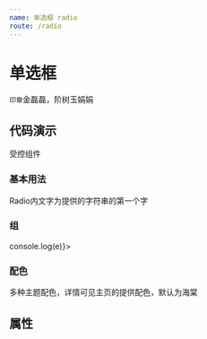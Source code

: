 ```yaml
---
name: 单选框 radio
route: /radio
---
```



# 单选框

`印章`金磊磊，阶树玉娟娟

## 代码演示

受控组件

### 基本用法

Radio内文字为提供的字符串的第一个字

<Playground>
  <Radio text='春色满园关不住' />
</Playground>

### 组

<Playground>
  <Radio.Group value={2} onChange={(e) => console.log(e)}>
    <Radio value={1} text='雾'/>
    <Radio value={2} text='雨'/>
    <Radio value={3} text='风' disabled/>
  </Radio.Group>
</Playground>

### 配色

多种主题配色，详情可见主页的提供配色，默认为海棠

<Playground>
  <Radio text='春'/>
  <Radio theme='primary' text='黛'/>
  <Radio theme='success' text='竹'/>
  <Radio theme='danger' text='胭'/>
  <Radio theme='huaqing' text='青'/>
  <Radio theme='muyun' text='暮'/>
</Playground>

## 属性

<PropsTable of={Radio} />
